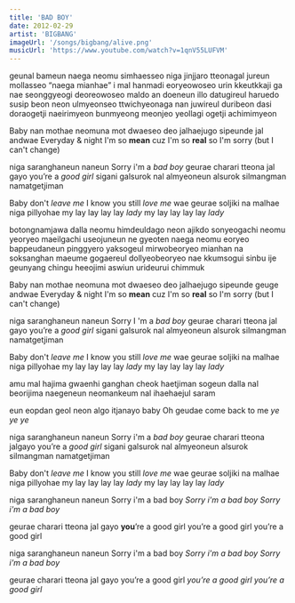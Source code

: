 ```yaml
---
title: 'BAD BOY'
date: 2012-02-29
artist: 'BIGBANG'
imageUrl: '/songs/bigbang/alive.png'
musicUrl: 'https://www.youtube.com/watch?v=1qnV55LUFVM'
---
```


geunal bameun naega neomu simhaesseo
niga jinjjaro tteonagal jureun mollasseo
“naega mianhae” i mal hanmadi eoryeowoseo
urin kkeutkkaji ga nae seonggyeogi deoreowoseo
maldo an doeneun illo datugireul haruedo susip beon
neon ulmyeonseo ttwichyeonaga nan juwireul duribeon
dasi doraogetji naeirimyeon
bunmyeong meonjeo yeollagi ogetji achimimyeon

Baby nan mothae neomuna mot dwaeseo
deo jalhaejugo sipeunde jal andwae
Everyday & night I'm so **mean**
cuz I'm so **real** so I'm sorry
(but I can't change)

niga saranghaneun naneun Sorry i'm a *bad boy*
geurae charari tteona jal gayo you’re a *good girl*
sigani galsurok nal almyeoneun alsurok
silmangman namatgetjiman

Baby don't *leave me*
I know you still *love me*
wae geurae soljiki na malhae niga pillyohae
my lay lay lay lay *lady*
my lay lay lay lay *lady*

botongnamjawa dalla neomu himdeuldago
neon ajikdo sonyeogachi neomu yeoryeo
maeilgachi useojuneun ne gyeoten naega neomu eoryeo
bappeudaneun pinggyero yaksogeul mirwobeoryeo
mianhan na soksanghan maeume gogaereul dollyeobeoryeo
nae kkumsogui sinbu ije geunyang chingu
heeojimi aswiun urideurui chimmuk

Baby nan mothae neomuna mot dwaeseo
deo jalhaejugo sipeunde geuge andwae
Everyday & night I'm so **mean**
cuz I'm so **real** so I'm sorry
(but I can't change)

niga saranghaneun naneun Sorry I 'm a *bad boy*
geurae charari tteona jal gayo you’re a *good girl*
sigani galsurok nal almyeoneun alsurok
silmangman namatgetjiman

Baby don't *leave me*
I know you still *love me*
wae geurae soljiki na malhae niga pillyohae
my lay lay lay lay *lady*
my lay lay lay lay *lady*

amu mal hajima
gwaenhi ganghan cheok haetjiman sogeun dalla
nal beorijima
naegeneun neomankeum nal ihaehaejul saram

eun eopdan geol neon algo itjanayo baby
Oh geudae come back to me *ye ye ye*

niga saranghaneun naneun Sorry i'm a *bad boy*
geurae charari tteona jalgayo you’re a *good girl*
sigani galsurok nal almyeoneun alsurok
silmangman namatgetjiman

Baby don't *leave me*
I know you still *love me*
wae geurae soljiki na malhae niga pillyohae
my lay lay lay lay *lady*
my lay lay lay lay *lady*

niga saranghaneun naneun
Sorry i'm a bad boy
*Sorry i'm a bad boy*
*Sorry i'm a bad boy*

geurae charari tteona jal gayo
**you**’re a good girl
you’re a good girl
you’re a good girl

niga saranghaneun naneun
Sorry i'm a bad boy
*Sorry i'm a bad boy*
*Sorry i'm a bad boy*

geurae charari tteona jal gayo
you’re a good girl
*you’re a good girl*
*you’re a good girl*

